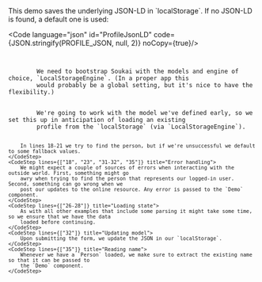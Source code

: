 
<Content>
    This demo saves the underlying JSON-LD in `localStorage`. If no JSON-LD is found, a default one is used:
</Content>

<Code language="json" id="ProfileJsonLD" code={JSON.stringify(PROFILE_JSON, null, 2)} noCopy={true}/>

<Code language="tsx" id="SoukaiLocalDemo" code={localDemoCode} className="line-numbers">
    <CodeStep lines={["9-11"]} title="Bootstrapping">
        We need to bootstrap Soukai with the models and engine of choice, `LocalStorageEngine`. (In a proper app this
        would probably be a global setting, but it's nice to have the flexibility.)
    </CodeStep>
    <CodeStep lines={["14-17", "21-23"]} title="Loading person">
        We're going to work with the model we've defined early, so we set this up in anticipation of loading an existing
        profile from the `localStorage` (via `LocalStorageEngine`).

        In lines 18-21 we try to find the person, but if we're unsuccessful we default to some fallback values.
    </CodeStep>
    <CodeStep lines={["18", "23", "31-32", "35"]} title="Error handling">
        We might expect a couple of sources of errors when interacting with the outside world. First, something might go
        awry when trying to find the person that represents our logged-in user. Second, something can go wrong when we
        post our updates to the online resource. Any error is passed to the `Demo` component.
    </CodeStep>
    <CodeStep lines={["26-28"]} title="Loading state">
        As with all other examples that include some parsing it might take some time, so we ensure that we have the data
        loaded before continuing.
    </CodeStep>
    <CodeStep lines={["32"]} title="Updating model">
        Upon submitting the form, we update the JSON in our `localStorage`.
    </CodeStep>
    <CodeStep lines={["35"]} title="Reading name">
        Whenever we have a `Person` loaded, we make sure to extract the existing name so that it can be passed to
        the `Demo` component.
    </CodeStep>
</Code>
